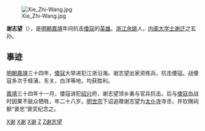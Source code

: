 {{unreferenced|time=2017-06-30T16:12:34+00:00}}
[[File:Xie_Zhi-Wang.jpg|thumb]]

'''谢志望'''（{{bd|1528年||1555年|catIdx=X}}），是[[明朝|明朝]][[嘉靖|嘉靖]]年间抗击[[倭寇|倭寇]]的[[英雄|英雄]]。[[浙江|浙江]][[余姚|余姚]]人，[[内阁大学士|内阁大学士]][[谢迁|谢迁]]之玄孙。

==事迹==

[[明朝|明朝]][[嘉靖|嘉靖]]三十四年，[[倭寇|倭寇]]大举进犯江浙沿海。谢志望出家资练兵，抗击倭寇。战倭寇多次于蛏浦，东关，白洋等地，均获胜利。

[[嘉靖|嘉靖]]三十四年十一月，倭寇进犯[[绍兴|绍兴]]府，谢志望领乡勇与官兵抗击。后与[[倭寇|倭寇]]血战时因果不敌众牺牲，年二十八岁。[[明世宗|明世宗]]下诏追赠谢志望为[[太仆寺|太仆寺]]寺丞，并钦赐祠额“褒忠”褒奖纪念之。


[[Category:明朝军事人物|X谢]]
[[Category:余姚人|X谢]]
[[Category:绍兴人|X谢]]
[[Category:謝姓|Z]]
[[Category:餘姚泗門謝氏|Z谢志望]]